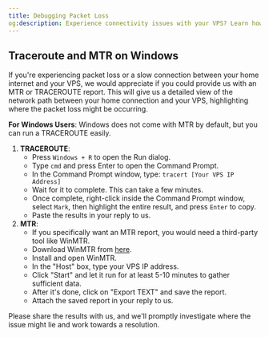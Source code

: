 ```yaml
---
title: Debugging Packet Loss
og:description: Experience connectivity issues with your VPS? Learn how to generate a detailed MTR or TRACEROUTE report on Windows to identify packet loss and speed up the resolution process
---
```


## Traceroute and MTR on Windows

If you're experiencing packet loss or a slow connection between your home internet and your VPS, we would appreciate if you could provide us with an MTR or TRACEROUTE report. This will give us a detailed view of the network path between your home connection and your VPS, highlighting where the packet loss might be occurring.

**For Windows Users**:
Windows does not come with MTR by default, but you can run a TRACEROUTE easily.

1. **TRACEROUTE**:
   - Press `Windows + R` to open the Run dialog.
   - Type `cmd` and press Enter to open the Command Prompt.
   - In the Command Prompt window, type: `tracert [Your VPS IP Address]`
   - Wait for it to complete. This can take a few minutes.
   - Once complete, right-click inside the Command Prompt window, select `Mark`, then highlight the entire result, and press `Enter` to copy.
   - Paste the results in your reply to us.
2. **MTR**:
   - If you specifically want an MTR report, you would need a third-party tool like WinMTR.
   - Download WinMTR from <a href="https://winmtr.net" target="_blank">here</a>.
   - Install and open WinMTR.
   - In the "Host" box, type your VPS IP address.
   - Click "Start" and let it run for at least 5-10 minutes to gather sufficient data.
   - After it's done, click on "Export TEXT" and save the report.
   - Attach the saved report in your reply to us.

Please share the results with us, and we'll promptly investigate where the issue might lie and work towards a resolution.
